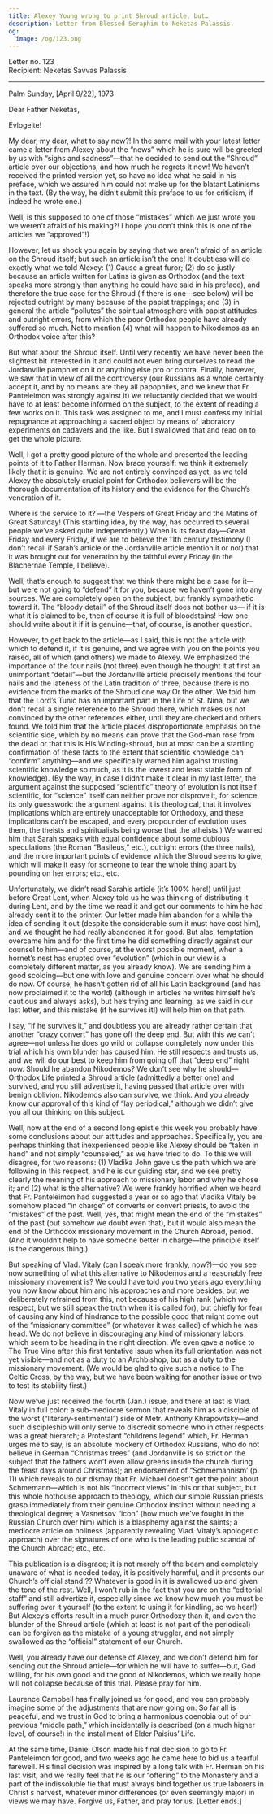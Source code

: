 ```yaml
---
title: Alexey Young wrong to print Shroud article, but…
description: Letter from Blessed Seraphim to Neketas Palassis.
og:
  image: /og/123.png
---
```


<div style={{textAlign:'right', fontFamily:'monospace'}}>Letter no. 123</div>
<div style={{textAlign:'left', fontFamily:'monospace'}}>Recipient: Neketas Savvas Palassis</div>

---

Palm Sunday, [April 9/22], 1973

Dear Father Neketas,

Evlogeite!

My dear, my dear, what to say now?! In the same mail with your latest letter came a letter from Alexey about the “news” which he is sure will be greeted by us with “sighs and sadness”—that he decided to send out the “Shroud” article over our objections, and how much he regrets it now! We haven’t received the printed version yet, so have no idea what he said in his preface, which we assured him could not make up for the blatant Latinisms in the text. (By the way, he didn’t submit this preface to us for criticism, if indeed he wrote one.)

Well, is this supposed to one of those “mistakes” which we just wrote you we weren’t afraid of his making?! I hope you don’t think this is one of the articles we “approved”!)

However, let us shock you again by saying that we aren’t afraid of an article on the Shroud itself; but such an article isn’t the one! It doubtless will do exactly what we told Alexey: (1) Cause a great furor; (2) do so justly because an article written for Latins is given as Orthodox (and the text speaks more strongly than anything he could have said in his preface), and therefore the true case for the Shroud (if there is one—see below) will be rejected outright by many because of the papist trappings; and (3) in general the article “pollutes” the spiritual atmosphere with papist attitudes and outright errors, from which the poor Orthodox people have already suffered so much. Not to mention (4) what will happen to Nikodemos as an Orthodox voice after this?

But what about the Shroud itself. Until very recently we have never been the slightest bit interested in it and could not even bring ourselves to read the Jordanville pamphlet on it or anything else pro or contra. Finally, however, we saw that in view of all the controversy (our Russians as a whole certainly accept it, and by no means are they all papophiles, and we knew that Fr. Panteleimon was strongly against it) we reluctantly decided that we would have to at least become informed on the subject, to the extent of reading a few works on it. This task was assigned to me, and I must confess my initial repugnance at approaching a sacred object by means of laboratory experiments on cadavers and the like. But I swallowed that and read on to get the whole picture.

Well, I got a pretty good picture of the whole and presented the leading points of it to Father Herman. Now brace yourself: we think it extremely likely that it is genuine. We are not entirely convinced as yet, as we told Alexey the absolutely crucial point for Orthodox believers will be the thorough documentation of its history and the evidence for the Church’s veneration of it.

Where is the service to it? —the Vespers of Great Friday and the Matins of Great Saturday! (This startling idea, by the way, has occurred to several people we’ve asked quite independently.) When is its feast day—Great Friday and every Friday, if we are to believe the 11th century testimony (I don’t recall if Sarah’s article or the Jordanville article mention it or not) that it was brought out for veneration by the faithful every Friday (in the Blachernae Temple, I believe).

Well, that’s enough to suggest that we think there might be a case for it—but were not going to “defend” it for you, because we haven’t gone into any sources. We are completely open on the subject, but frankly sympathetic toward it. The “bloody detail” of the Shroud itself does not bother us— if it is what it is claimed to be, then of course it is full of bloodstains! How one should write about it if it is genuine—that, of course, is another question.

However, to get back to the article—as I said, this is not the article with which to defend it, if it is genuine, and we agree with you on the points you raised, all of which (and others) we made to Alexey. We emphasized the importance of the four nails (not three) even though he thought it at first an unimportant “detail”—but the Jordanville article precisely mentions the four nails and the lateness of the Latin tradition of three, because there is no evidence from the marks of the Shroud one way Or the other. We told him that the Lord’s Tunic has an important part in the Life of St. Nina, but we don’t recall a single reference to the Shroud there, which makes us not convinced by the other references either, until they are checked and others found. We told him that the article places disproportionate emphasis on the scientific side, which by no means can prove that the God-man rose from the dead or that this is His Winding-shroud, but at most can be a startling confirmation of these facts to the extent that scientific knowledge can “confirm” anything—and we specifically warned him against trusting scientific knowledge so much, as it is the lowest and least stable form of knowledge). (By the way, in case I didn’t make it clear in my last letter, the argument against the supposed “scientific” theory of evolution is not itself scientific, for “science” itself can neither prove nor disprove it, for science its only guesswork: the argument against it is theological, that it involves implications which are entirely unacceptable for Orthodoxy, and these implications can’t be escaped, and every propounder of evolution uses them, the theists and spiritualists being worse that the atheists.) We warned him that Sarah speaks with equal confidence about some dubious speculations (the Roman “Basileus,” etc.), outright errors (the three nails), and the more important points of evidence which the Shroud seems to give, which will make it easy for someone to tear the whole thing apart by pounding on her errors; etc., etc.

Unfortunately, we didn’t read Sarah’s article (it’s 100% hers!) until just before Great Lent, when Alexey told us he was thinking of distributing it during Lent, and by the time we read it and got our comments to him he had already sent it to the printer. Our letter made him abandon for a while the idea of sending it out (despite the considerable sum it must have cost him), and we thought he had really abandoned it for good. But alas, temptation overcame him and for the first time he did something directly against our counsel to him—and of course, at the worst possible moment, when a hornet’s nest has erupted over “evolution” (which in our view is a completely different matter, as you already know). We are sending him a good scolding—but one with love and genuine concern over what he should do now. Of course, he hasn’t gotten rid of all his Latin background (and has now proclaimed it to the world) (although in articles he writes himself he’s cautious and always asks), but he’s trying and learning, as we said in our last letter, and this mistake (if he survives it!) will help him on that path.

I say, “if he survives it,” and doubtless you are already rather certain that another “crazy convert” has gone off the deep end. But with this we can’t agree—not unless he does go wild or collapse completely now under this trial which his own blunder has caused him. He still respects and trusts us, and we will do our best to keep him from going off that “deep end” right now. Should he abandon Nikodemos? We don’t see why he should—Orthodox Life printed a Shroud article (admittedly a better one) and survived, and you still advertise it, having passed that article over with benign oblivion. Nikodemos also can survive, we think. And you already know our approval of this kind of “lay periodical,” although we didn’t give you all our thinking on this subject.

Well, now at the end of a second long epistle this week you probably have some conclusions about our attitudes and approaches. Specifically, you are perhaps thinking that inexperienced people like Alexey should be “taken in hand” and not simply “counseled,” as we have tried to do. To this we will disagree, for two reasons: (1) Vladika John gave us the path which we are following in this respect, and he is our guiding star, and we see pretty clearly the meaning of his approach to missionary labor and why he chose it; and (2) what is the alternative? We were frankly horrified when we heard that Fr. Panteleimon had suggested a year or so ago that Vladika Vitaly be somehow placed “in charge” of converts or convert priests, to avoid the “mistakes” of the past. Well, yes, that might mean the end of the “mistakes” of the past (but somehow we doubt even that), but it would also mean the end of the Orthodox missionary movement in the Church Abroad, period. (And it wouldn’t help to have someone better in charge—the principle itself is the dangerous thing.)

But speaking of Vlad. Vitaly (can I speak more frankly, now?)—do you see now something of what this alternative to Nikodemos and a reasonably free missionary movement is? We could have told you two years ago everything you now know about him and his approaches and more besides, but we deliberately refrained from this, not because of his high rank (which we respect, but we still speak the truth when it is called for), but chiefly for fear of causing any kind of hindrance to the possible good that might come out of the “missionary committee” (or whatever it was called) of which he was head. We do not believe in discouraging any kind of missionary labors which seem to be heading in the right direction. We even gave a notice to The True Vine after this first tentative issue when its full orientation was not yet visible—and not as a duty to an Archbishop, but as a duty to the missionary movement. (We would be glad to give such a notice to The Celtic Cross, by the way, but we have been waiting for another issue or two to test its stability first.)

Now we’ve just received the fourth (Jan.) issue, and there at last is Vlad. Vitaly in full color: a sub-mediocre sermon that reveals him as a disciple of the worst (“literary-sentimental”) side of Metr. Anthony Khrapovitsky—and such discipleship will only serve to discredit someone who in other respects was a great hierarch; a Protestant “childrens legend” which, Fr. Herman urges me to say, is an absolute mockery of Orthodox Russians, who do not believe in German “Christmas trees” (and Jordanville is so strict on the subject that the fathers won’t even allow greens inside the church during the feast days around Christmas); an endorsement of “Schmemannism’ (p. 11) which reveals to our dismay that Fr. Michael doesn’t get the point about Schmemann—which is not his “incorrect views” in this or that subject, but this whole hothouse approach to theology, which our simple Russian priests grasp immediately from their genuine Orthodox instinct without needing a theological degree; a Vasnetsov “icon” (how much we’ve fought in the Russian Church over him) which is a blasphemy against the saints; a mediocre article on holiness (apparently revealing Vlad. Vitaly’s apologetic approach) over the signatures of one who is the leading public scandal of the Church Abroad; etc., etc.

This publication is a disgrace; it is not merely off the beam and completely unaware of what is needed today, it is positively harmful, and it presents our Church’s official stand!?? Whatever is good in it is swallowed up and given the tone of the rest. Well, I won’t rub in the fact that you are on the “editorial staff” and still advertize it, especially since we know how much you must be suffering over it yourself (to the extent to using it for kindling, so we hear!) But Alexey’s efforts result in a much purer Orthodoxy than it, and even the blunder of the Shroud article (which at least is not part of the periodical) can be forgiven as the mistake of a young struggler, and not simply swallowed as the “official” statement of our Church.

Well, you already have our defense of Alexey, and we don’t defend him for sending out the Shroud article—for which he will have to suffer—but, God willing, for his own good and the good of Nikodemos, which we really hope will not collapse because of this trial. Please pray for him.

Laurence Campbell has finally joined us for good, and you can probably imagine some of the adjustments that are now going on. So far all is peaceful, and we trust in God to bring a harmonious coenobia out of our previous “middle path,” which incidentally is described (on a much higher level, of course!) in the installment of Elder Paisius’ Life.

At the same time, Daniel Olson made his final decision to go to Fr. Panteleimon for good, and two weeks ago he came here to bid us a tearful farewell. His final decision was inspired by a long talk with Fr. Herman on his last visit, and we really feel that he is our “offering” to the Monastery and a part of the indissoluble tie that must always bind together us true laborers in Christ s harvest, whatever minor differences (or even seemingly major) in views we may have. Forgive us, Father, and pray for us. [Letter ends.]
